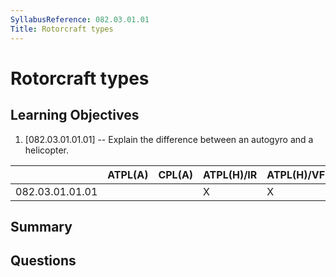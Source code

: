 ```yaml
---
SyllabusReference: 082.03.01.01
Title: Rotorcraft types
---
```


# Rotorcraft types

## Learning Objectives

1. [082.03.01.01.01] -- Explain the difference between an autogyro and a helicopter.


|                 | ATPL(A) | CPL(A) | ATPL(H)/IR | ATPL(H)/VFR | CPL(H) | IR | CBIR(A) |
|-----------------|---------|--------|------------|-------------|--------|----|---------|
| 082.03.01.01.01 |         |        |      X     |      X      |   X    |    |         |

## Summary

## Questions
